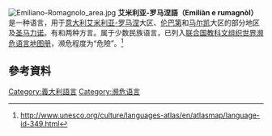 {{Infobox language
| name        = 艾米利亚-罗马涅语
| nativename  = Emiliàn e rumagnòl
| states      = {{flag|Italy}}<br>{{flag|San Marino}}
| speakers    = 在[[艾米利亚-罗马涅|艾米利亚-罗马涅]]大区（440万人口（2010））的家庭语境下 :
* 10.5%人口的唯一或主导语言
* 28.3%人口将其与[[意大利语|意大利语]]并用
| date        = 2006
| ref         = <ref>[http://www3.istat.it/salastampa/comunicati/non_calendario/20070420_00/testointegrale.pdf La lingua italiana, i dialetti e le lingue straniere Anno 2006]</ref>
| familycolor = Indo-European
| fam2        = [[意大利语族|意大利语族]]
| fam3        = [[罗曼语|罗曼语]]
| fam4        = [[意大利-西罗曼语支|意大利-西罗曼语支]]
| fam5        = [[高盧-意大利語支|高盧-意大利語支]]
| lc1  = egl | ld1  = 艾米利亚语
| lc2  = rgn | ld2  = 罗马涅语
| lingua      = 51-AAA-ok
| vitality    = 危險
}}
[[File:Emiliano-Romagnolo_area.jpg|thumb]]
'''艾米利亚-罗马涅語（Emiliàn e rumagnòl）'''是一种语言，用于[[意大利|意大利]][[艾米利亚-罗马涅|艾米利亚-罗马涅]]大区、[[伦巴第|伦巴第]]和[[马尔凯|马尔凯]]大区的部分地区及[[圣马力诺|圣马力诺]]。有{{link-en|艾米利亚语|Emilian dialect}}和{{link-en|罗马涅语|Romagnol dialect}}两种方言。属于少数民族语言，已列入[[联合国教科文组织|联合国教科文组织]][[世界濒危语言地图册|世界濒危语言地图册]]，濒危程度为“危險”。<ref>http://www.unesco.org/culture/languages-atlas/en/atlasmap/language-id-349.html</ref>

==參考資料==
{{Reflist}}

{{Interwiki|code=eml}}

{{italy-stub}}
{{lang-stub}}
[[Category:義大利語言|Category:義大利語言]]
[[Category:濒危语言|Category:濒危语言]]